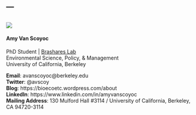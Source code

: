 ---
---
![](images/pano.jpg)
-------------------------------

#### Amy Van Scoyoc

PhD Student | [Brashares Lab](https://nature.berkeley.edu/BrasharesGroup/)  
Environmental Science, Policy, & Management  
University of California, Berkeley  
  
**Email**: avanscoyoc@berkeley.edu  
**Twitter**: @avscoy  
**Blog**: https://bioecoetc.wordpress.com/about  
**LinkedIn**: https://www.linkedin.com/in/amyvanscoyoc  
**Mailing Address**: 130 Mulford Hall #3114 / University of California, Berkeley, CA 94720-3114  
